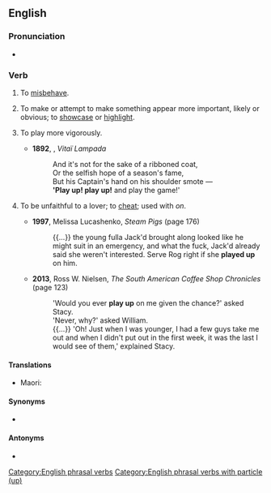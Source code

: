 ==English==

===Pronunciation===
* {{audio|en|En-au-play up.ogg|Audio (AU)}}

===Verb===
{{en-verb|*}}

# {{lb|en|British|idiomatic}} To [[misbehave]].
#: {{ux|en|Children who do not receive enough attention may begin to '''play up'''.}}
#: {{ux|en|The radar system is '''playing up''' again.}}
# {{lb|en|transitive}} To make or attempt to make something appear more important, likely or obvious; to [[showcase]] or [[highlight]].
#: {{ux|en|For the audition, Nicole will '''play up''' her skill as a pianist by playing ''Jesu, Joy of Man's Desiring'' by Bach.}}
# {{lb|en|intransitive}} To play more vigorously.
#* '''1892''', {{w|Henry Newbolt}}, ''Vitaï Lampada''
#*: And it's not for the sake of a ribboned coat,<br>Or the selfish hope of a season's fame,<br>But his Captain's hand on his shoulder smote &mdash;<br>''''Play up! play up!''' and play the game!'
# {{lb|en|transitive|slang}} To be unfaithful to a lover; to [[cheat]]; used with ''on''.
#* '''1997''', Melissa Lucashenko, ''Steam Pigs'' (page 176)
#*: {{...}} the young fulla Jack'd brought along looked like he might suit in an emergency, and what the fuck, Jack'd already said she weren't interested. Serve Rog right if she '''played up''' on him.
#* '''2013''', Ross W. Nielsen, ''The South American Coffee Shop Chronicles'' (page 123)
#*: 'Would you ever '''play up''' on me given the chance?' asked Stacy.<br>'Never, why?' asked William.<br>{{...}} 'Oh! Just when I was younger, I had a few guys take me out and when I didn't put out in the first week, it was the last I would see of them,' explained Stacy.

====Translations====
{{trans-top|to misbehave}}
* Maori: {{t|mi|haututū}}
{{trans-mid}}
{{trans-bottom}}

====Synonyms====
* {{sense|to misbehave}} {{l|en|act up}}

====Antonyms====
* {{l|en|play down}}

[[Category:English phrasal verbs]]
[[Category:English phrasal verbs with particle (up)]]